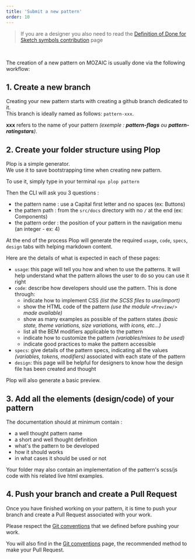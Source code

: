 ```yaml
---
title: 'Submit a new pattern'
order: 10
---
```


> If you are a designer you also need to read the [Definition of Done for Sketch symbols contribution](http://mozaic.adeo.cloud/Contributing/Designers/definitionOfDoneSymbols/) page

<br/>

The creation of a new pattern on MOZAIC is usually done via the following workflow:

## 1. Create a new branch

Creating your new pattern starts with creating a github branch dedicated to it.  
This branch is ideally named as follows: `pattern-xxx`.

**xxx** refers to the name of your pattern _(exemple : **pattern-flags** ou **pattern-ratingstars**)_.


## 2. Create your folder structure using Plop

Plop is a simple generator.  
We use it to save bootstrapping time when creating new pattern.

To use it, simply type in your terminal `npx plop pattern`

Then the CLI will ask you 3 questions : 

- the pattern name : use a Capital first letter and no spaces (ex: Buttons)
- the pattern path : from the `src/docs` directory with no `/` at the end (ex: Components)
- the pattern order : the position of your pattern in the navigation menu (an integer - ex: 4)

At the end of the process Plop will generate the required `usage`, `code`, `specs`, `design` tabs with helping markdown content.

Here are the details of what is expected in each of these pages:

- `usage`: this page will tell you how and when to use the patterns. It will help understand what the pattern allows the user to do so you can use it right
- `code`: describe how developers should use the pattern. This is done through:
  - indicate how to implement CSS _(list the SCSS files to use/import)_
  - show the HTML code of the pattern _(use the module `<Preview/>` made available)_
  - show as many examples as possible of the pattern states _(basic state, theme variations, size variations, with icons, etc...)_
  - list all the BEM modifiers applicable to the pattern
  - indicate how to customize the pattern _(variables/mixes to be used)_
  - indicate good practices to make the pattern accessible
- `specs`: give details of the pattern specs, indicating all the values _(variables, tokens, modifiers)_ associated with each state of the pattern
- `design`: this page will be helpful for designers to know how the design file has been created and thought

Plop will also generate a basic preview.


## 3. Add all the elements (design/code) of your pattern

The documentation should at minimum contain :

- a well thought pattern name
- a short and well thought definition
- what's the pattern to be developed
- how it should works
- in what cases it should be used or not

Your folder may also contain an implementation of the pattern's scss/js code with his related live html examples.


## 4. Push your branch and create a Pull Request

Once you have finished working on your pattern, it is time to push your branch and create a Pull Request associated with your work.

Please respect the [Git conventions](http://mozaic.adeo.cloud/Contributing/GitConventions/) that we defined before pushing your work.

You will also find in the [Git conventions](http://mozaic.adeo.cloud/Contributing/GitConventions/) page, the recommended method to make your Pull Request.